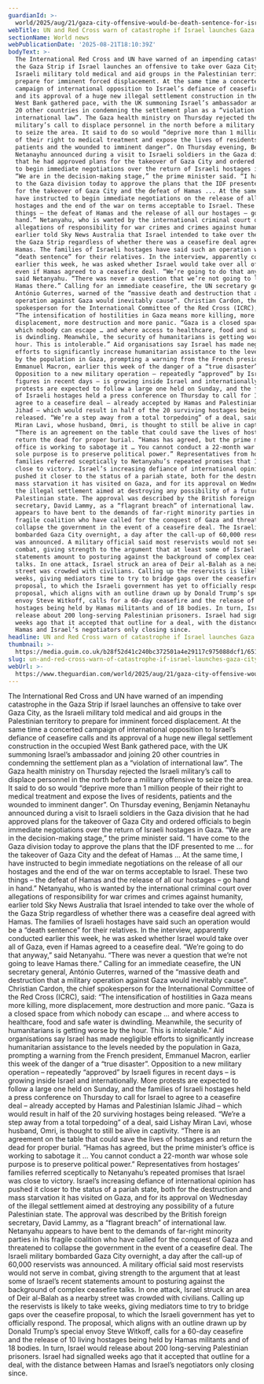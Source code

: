 ```yaml
---
guardianId: >-
  world/2025/aug/21/gaza-city-offensive-would-be-death-sentence-for-israeli-hostages-say-relatives
webTitle: UN and Red Cross warn of catastrophe if Israel launches Gaza City offensive
sectionName: World news
webPublicationDate: '2025-08-21T18:10:39Z'
bodyText: >-
  The International Red Cross and UN have warned of an impending catastrophe in
  the Gaza Strip if Israel launches an offensive to take over Gaza City, as the
  Israeli military told medical and aid groups in the Palestinian territory to
  prepare for imminent forced displacement. At the same time a concerted
  campaign of international opposition to Israel’s defiance of ceasefire calls
  and its approval of a huge new illegal settlement construction in the occupied
  West Bank gathered pace, with the UK summoning Israel’s ambassador and joining
  20 other countries in condemning the settlement plan as a “violation of
  international law”. The Gaza health ministry on Thursday rejected the Israeli
  military’s call to displace personnel in the north before a military offensive
  to seize the area. It said to do so would “deprive more than 1 million people
  of their right to medical treatment and expose the lives of residents,
  patients and the wounded to imminent danger”. On Thursday evening, Benjamin
  Netanayhu announced during a visit to Israeli soldiers in the Gaza division
  that he had approved plans for the takeover of Gaza City and ordered officials
  to begin immediate negotiations over the return of Israeli hostages in Gaza.
  “We are in the decision-making stage,” the prime minister said. “I have come
  to the Gaza division today to approve the plans that the IDF presented to me …
  for the takeover of Gaza City and the defeat of Hamas ... At the same time, I
  have instructed to begin immediate negotiations on the release of all our
  hostages and the end of the war on terms acceptable to Israel. These two
  things – the defeat of Hamas and the release of all our hostages – go hand in
  hand.” Netanyahu, who is wanted by the international criminal court over
  allegations of responsibility for war crimes and crimes against humanity,
  earlier told Sky News Australia that Israel intended to take over the whole of
  the Gaza Strip regardless of whether there was a ceasefire deal agreed with
  Hamas. The families of Israeli hostages have said such an operation would be a
  “death sentence” for their relatives. In the interview, apparently conducted
  earlier this week, he was asked whether Israel would take over all of Gaza,
  even if Hamas agreed to a ceasefire deal. “We’re going to do that anyway,”
  said Netanyahu. “There was never a question that we’re not going to leave
  Hamas there.” Calling for an immediate ceasefire, the UN secretary general,
  António Guterres, warned of the “massive death and destruction that a military
  operation against Gaza would inevitably cause”. Christian Cardon, the chief
  spokesperson for the International Committee of the Red Cross (ICRC), said:
  “The intensification of hostilities in Gaza means more killing, more
  displacement, more destruction and more panic. “Gaza is a closed space from
  which nobody can escape … and where access to healthcare, food and safe water
  is dwindling. Meanwhile, the security of humanitarians is getting worse by the
  hour. This is intolerable.” Aid organisations say Israel has made negligible
  efforts to significantly increase humanitarian assistance to the levels needed
  by the population in Gaza, prompting a warning from the French president,
  Emmanuel Macron, earlier this week of the danger of a “true disaster”.
  Opposition to a new military operation – repeatedly “approved” by Israeli
  figures in recent days – is growing inside Israel and internationally. More
  protests are expected to follow a large one held on Sunday, and the families
  of Israeli hostages held a press conference on Thursday to call for Israel to
  agree to a ceasefire deal – already accepted by Hamas and Palestinian Islamic
  Jihad – which would result in half of the 20 surviving hostages being
  released. “We’re a step away from a total torpedoing” of a deal, said Lishay
  Miran Lavi, whose husband, Omri, is thought to still be alive in captivity.
  “There is an agreement on the table that could save the lives of hostages and
  return the dead for proper burial. “Hamas has agreed, but the prime minister’s
  office is working to sabotage it … You cannot conduct a 22-month war whose
  sole purpose is to preserve political power.” Representatives from hostages’
  families referred sceptically to Netanyahu’s repeated promises that Israel was
  close to victory. Israel’s increasing defiance of international opinion has
  pushed it closer to the status of a pariah state, both for the destruction and
  mass starvation it has visited on Gaza, and for its approval on Wednesday of
  the illegal settlement aimed at destroying any possibility of a future
  Palestinian state. The approval was described by the British foreign
  secretary, David Lammy, as a “flagrant breach” of international law. Netanyahu
  appears to have bent to the demands of far-right minority parties in his
  fragile coalition who have called for the conquest of Gaza and threatened to
  collapse the government in the event of a ceasefire deal. The Israeli military
  bombarded Gaza City overnight, a day after the call-up of 60,000 reservists
  was announced. A military official said most reservists would not serve in
  combat, giving strength to the argument that at least some of Israel’s recent
  statements amount to posturing against the background of complex ceasefire
  talks. In one attack, Israel struck an area of Deir al-Balah as a nearby
  street was crowded with civilians. Calling up the reservists is likely to take
  weeks, giving mediators time to try to bridge gaps over the ceasefire
  proposal, to which the Israeli government has yet to officially respond. The
  proposal, which aligns with an outline drawn up by Donald Trump’s special
  envoy Steve Witkoff, calls for a 60-day ceasefire and the release of 10 living
  hostages being held by Hamas militants and of 18 bodies. In turn, Israel would
  release about 200 long-serving Palestinian prisoners. Israel had signalled
  weeks ago that it accepted that outline for a deal, with the distance between
  Hamas and Israel’s negotiators only closing since.
headline: UN and Red Cross warn of catastrophe if Israel launches Gaza City offensive
thumbnail: >-
  https://media.guim.co.uk/b28f52d41c240bc372501a4e29117c975088dcf1/651_0_4656_3725/500.jpg
slug: un-and-red-cross-warn-of-catastrophe-if-israel-launches-gaza-city-offensive
webUrl: >-
  https://www.theguardian.com/world/2025/aug/21/gaza-city-offensive-would-be-death-sentence-for-israeli-hostages-say-relatives
---
```

The International Red Cross and UN have warned of an impending catastrophe in the Gaza Strip if Israel launches an offensive to take over Gaza City, as the Israeli military told medical and aid groups in the Palestinian territory to prepare for imminent forced displacement. At the same time a concerted campaign of international opposition to Israel’s defiance of ceasefire calls and its approval of a huge new illegal settlement construction in the occupied West Bank gathered pace, with the UK summoning Israel’s ambassador and joining 20 other countries in condemning the settlement plan as a “violation of international law”. The Gaza health ministry on Thursday rejected the Israeli military’s call to displace personnel in the north before a military offensive to seize the area. It said to do so would “deprive more than 1 million people of their right to medical treatment and expose the lives of residents, patients and the wounded to imminent danger”. On Thursday evening, Benjamin Netanayhu announced during a visit to Israeli soldiers in the Gaza division that he had approved plans for the takeover of Gaza City and ordered officials to begin immediate negotiations over the return of Israeli hostages in Gaza. “We are in the decision-making stage,” the prime minister said. “I have come to the Gaza division today to approve the plans that the IDF presented to me … for the takeover of Gaza City and the defeat of Hamas ... At the same time, I have instructed to begin immediate negotiations on the release of all our hostages and the end of the war on terms acceptable to Israel. These two things – the defeat of Hamas and the release of all our hostages – go hand in hand.” Netanyahu, who is wanted by the international criminal court over allegations of responsibility for war crimes and crimes against humanity, earlier told Sky News Australia that Israel intended to take over the whole of the Gaza Strip regardless of whether there was a ceasefire deal agreed with Hamas. The families of Israeli hostages have said such an operation would be a “death sentence” for their relatives. In the interview, apparently conducted earlier this week, he was asked whether Israel would take over all of Gaza, even if Hamas agreed to a ceasefire deal. “We’re going to do that anyway,” said Netanyahu. “There was never a question that we’re not going to leave Hamas there.” Calling for an immediate ceasefire, the UN secretary general, António Guterres, warned of the “massive death and destruction that a military operation against Gaza would inevitably cause”. Christian Cardon, the chief spokesperson for the International Committee of the Red Cross (ICRC), said: “The intensification of hostilities in Gaza means more killing, more displacement, more destruction and more panic. “Gaza is a closed space from which nobody can escape … and where access to healthcare, food and safe water is dwindling. Meanwhile, the security of humanitarians is getting worse by the hour. This is intolerable.” Aid organisations say Israel has made negligible efforts to significantly increase humanitarian assistance to the levels needed by the population in Gaza, prompting a warning from the French president, Emmanuel Macron, earlier this week of the danger of a “true disaster”. Opposition to a new military operation – repeatedly “approved” by Israeli figures in recent days – is growing inside Israel and internationally. More protests are expected to follow a large one held on Sunday, and the families of Israeli hostages held a press conference on Thursday to call for Israel to agree to a ceasefire deal – already accepted by Hamas and Palestinian Islamic Jihad – which would result in half of the 20 surviving hostages being released. “We’re a step away from a total torpedoing” of a deal, said Lishay Miran Lavi, whose husband, Omri, is thought to still be alive in captivity. “There is an agreement on the table that could save the lives of hostages and return the dead for proper burial. “Hamas has agreed, but the prime minister’s office is working to sabotage it … You cannot conduct a 22-month war whose sole purpose is to preserve political power.” Representatives from hostages’ families referred sceptically to Netanyahu’s repeated promises that Israel was close to victory. Israel’s increasing defiance of international opinion has pushed it closer to the status of a pariah state, both for the destruction and mass starvation it has visited on Gaza, and for its approval on Wednesday of the illegal settlement aimed at destroying any possibility of a future Palestinian state. The approval was described by the British foreign secretary, David Lammy, as a “flagrant breach” of international law. Netanyahu appears to have bent to the demands of far-right minority parties in his fragile coalition who have called for the conquest of Gaza and threatened to collapse the government in the event of a ceasefire deal. The Israeli military bombarded Gaza City overnight, a day after the call-up of 60,000 reservists was announced. A military official said most reservists would not serve in combat, giving strength to the argument that at least some of Israel’s recent statements amount to posturing against the background of complex ceasefire talks. In one attack, Israel struck an area of Deir al-Balah as a nearby street was crowded with civilians. Calling up the reservists is likely to take weeks, giving mediators time to try to bridge gaps over the ceasefire proposal, to which the Israeli government has yet to officially respond. The proposal, which aligns with an outline drawn up by Donald Trump’s special envoy Steve Witkoff, calls for a 60-day ceasefire and the release of 10 living hostages being held by Hamas militants and of 18 bodies. In turn, Israel would release about 200 long-serving Palestinian prisoners. Israel had signalled weeks ago that it accepted that outline for a deal, with the distance between Hamas and Israel’s negotiators only closing since.
